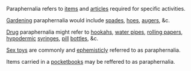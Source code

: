 Paraphernalia refers to [[item]]s and [[article]]s required for specific activities. 

[[Gardening]] paraphernalia would include [[spade]]s, [[hoe]]s, [[auger]]s, &c.

[[Drug]] paraphernalia might refer to [[hookah]]s, [[water pipe]]s, [[rolling paper]]s, [[hypodermic]] [[syringes]], [[pill]] [[bottle]]s, &c.

[[Sex toys]] are commonly and [[euphemism|ephemisticly]] referred to as paraphernalia.

Items carried in a [[pocketbook]]s may be reffered to as paraphernalia.